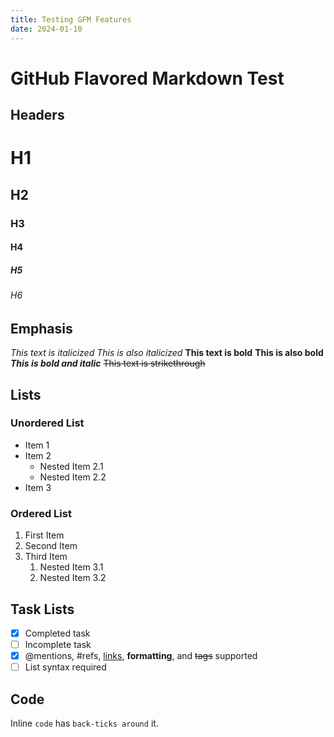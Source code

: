 ```yaml
---
title: Testing GFM Features
date: 2024-01-10
---
```


# GitHub Flavored Markdown Test

## Headers

# H1
## H2 
### H3
#### H4
##### H5
###### H6

## Emphasis

*This text is italicized*
_This is also italicized_
**This text is bold**
__This is also bold__
***This is bold and italic***
~~This text is strikethrough~~

## Lists

### Unordered List
* Item 1
* Item 2
  * Nested Item 2.1
  * Nested Item 2.2
* Item 3

### Ordered List
1. First Item
2. Second Item
3. Third Item
   1. Nested Item 3.1
   2. Nested Item 3.2

## Task Lists

- [x] Completed task
- [ ] Incomplete task
- [x] @mentions, #refs, [links](), **formatting**, and ~~tags~~ supported
- [ ] List syntax required

## Code

Inline `code` has `back-ticks around` it.
